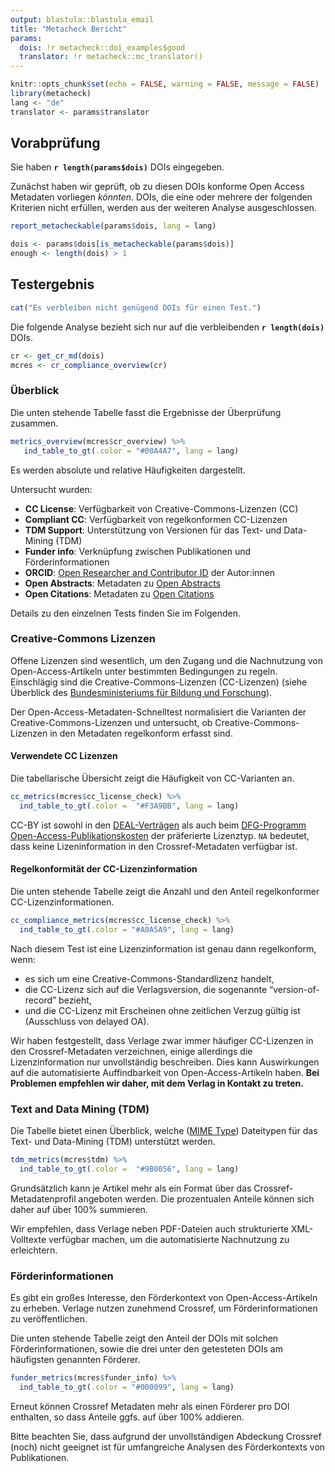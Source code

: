```yaml
---
output: blastula::blastula_email
title: "Metacheck Bericht"
params:
  dois: !r metacheck::doi_examples$good
  translator: !r metacheck::mc_translator()
---
```


<!-- this file always has to be in sync with other language versions -->

```r
knitr::opts_chunk$set(echo = FALSE, warning = FALSE, message = FALSE)
library(metacheck)
lang <- "de"
translator <- params$translator
```


## Vorabprüfung

Sie haben **`r length(params$dois)`** DOIs eingegeben.

Zunächst haben wir geprüft, ob zu diesen DOIs konforme Open Access Metadaten vorliegen *könnten*.
DOIs, die eine oder mehrere der folgenden Kriterien nicht erfüllen, werden aus der weiteren Analyse ausgeschlossen.

```r
report_metacheckable(params$dois, lang = lang)
```

```r
dois <- params$dois[is_metacheckable(params$dois)]
enough <- length(dois) > 1
```

## Testergebnis

```r
cat("Es verbleiben nicht genügend DOIs für einen Test.")
```

Die folgende Analyse bezieht sich nur auf die verbleibenden **`r length(dois)`** DOIs.

```r
cr <- get_cr_md(dois)
mcres <- cr_compliance_overview(cr)
```


### Überblick

Die unten stehende Tabelle fasst die Ergebnisse der Überprüfung zusammen. 

```r
metrics_overview(mcres$cr_overview) %>%
   ind_table_to_gt(.color = "#00A4A7", lang = lang)
```

Es werden absolute und relative Häufigkeiten dargestellt.

Untersucht wurden:

- **CC License**: Verfügbarkeit von Creative-Commons-Lizenzen (CC)
- **Compliant CC**: Verfügbarkeit von regelkonformen CC-Lizenzen
- **TDM Support**: Unterstützung von Versionen für das Text- und Data-Mining (TDM)
- **Funder info**: Verknüpfung zwischen Publikationen und Förderinformationen
- **ORCID**: [Open Researcher and Contributor ID](https://orcid.org) der Autor:innen
- **Open Abstracts**: Metadaten zu [Open Abstracts](https://i4oa.org/)
- **Open Citations**: Metadaten zu [Open Citations](https://i4oc.org/)

Details zu den einzelnen Tests finden Sie im Folgenden.


### Creative-Commons Lizenzen

Offene Lizenzen sind wesentlich, um den Zugang und die Nachnutzung von Open-Access-Artikeln unter bestimmten Bedingungen zu regeln. 
Einschlägig sind die Creative-Commons-Lizenzen (CC-Lizenzen) (siehe Überblick des
[Bundesministeriums für Bildung und Forschung](https://www.bildung-forschung.digital/de/lizenzvertrag-und-offene-lizenzen-2650.html)).

Der Open-Access-Metadaten-Schnelltest normalisiert die Varianten der Creative-Commons-Lizenzen und untersucht, ob Creative-Commons-Lizenzen in den Metadaten regelkonform erfasst sind.

#### Verwendete CC Lizenzen

Die tabellarische Übersicht zeigt die Häufigkeit von CC-Varianten an. 

```r
cc_metrics(mcres$cc_license_check) %>%
  ind_table_to_gt(.color =  "#F3A9BB", lang = lang)
```

CC-BY ist sowohl in den [DEAL-Verträgen](https://www.projekt-deal.de/) als auch beim [DFG-Programm Open-Access-Publikationskosten](https://www.dfg.de/foerderung/programme/infrastruktur/lis/lis_foerderangebote/open_access_publikationskosten/index.html) der präferierte Lizenztyp.
`NA` bedeutet, dass keine Lizeninformation in den Crossref-Metadaten verfügbar ist.


#### Regelkonformität der CC-Lizenzinformation

Die unten stehende Tabelle zeigt die Anzahl und den Anteil regelkonformer CC-Lizenzinformationen.

```r
cc_compliance_metrics(mcres$cc_license_check) %>%
  ind_table_to_gt(.color = "#A0A5A9", lang = lang)
```

Nach diesem Test ist eine Lizenzinformation ist genau dann regelkonform, wenn:

- es sich um eine Creative-Commons-Standardlizenz handelt,
- die CC-Lizenz sich auf die Verlagsversion, die sogenannte "version-of-record" bezieht,
- und die CC-Lizenz mit Erscheinen ohne zeitlichen Verzug gültig ist (Ausschluss von delayed OA).

Wir haben festgestellt, dass Verlage zwar immer häufiger CC-Lizenzen in den Crossref-Metadaten verzeichnen, einige allerdings die Lizenzinformation nur unvollständig beschreiben. 
Dies kann Auswirkungen auf die automatisierte Auffindbarkeit von Open-Access-Artikeln haben. 
**Bei Problemen empfehlen wir daher, mit dem Verlag in Kontakt zu treten.**


### Text and Data Mining (TDM)

Die Tabelle bietet einen Überblick, welche ([MIME
Type](https://developer.mozilla.org/en-US/docs/Web/HTTP/Basics_of_HTTP/MIME_types/Common_types)) Dateitypen für das Text- und Data-Mining (TDM) unterstützt werden.

```r
tdm_metrics(mcres$tdm) %>%
  ind_table_to_gt(.color =  "#9B0056", lang = lang)
```

Grundsätzlich kann je Artikel mehr als ein Format über das Crossref-Metadatenprofil angeboten werden.
Die prozentualen Anteile können sich daher auf über 100% summieren.

Wir empfehlen, dass Verlage neben PDF-Dateien auch strukturierte XML-Volltexte verfügbar machen, um die automatisierte Nachnutzung zu erleichtern.


### Förderinformationen 

Es gibt ein großes Interesse, den Förderkontext von Open-Access-Artikeln zu erheben. 
Verlage nutzen zunehmend Crossref, um Förderinformationen zu veröffentlichen. 

Die unten stehende Tabelle zeigt den Anteil der DOIs mit solchen Förderinformationen, sowie die drei unter den getesteten DOIs am häufigsten genannten Förderer.

```r
funder_metrics(mcres$funder_info) %>%
  ind_table_to_gt(.color = "#000099", lang = lang)
```

Erneut können Crossref Metadaten mehr als einen Förderer pro DOI enthalten, so dass Anteile ggfs. auf über 100% addieren.

Bitte beachten Sie, dass aufgrund der unvollständigen Abdeckung Crossref (noch) nicht geeignet ist für umfangreiche Analysen des Förderkontexts von Publikationen.
